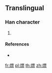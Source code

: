 ==Translingual==

===Han character===
{{Han char|rn=86|rad=火|as=12|sn=16|four=|canj=FAYF}}

# {{defn|Han|sort=火12}}

====References====
* {{Han ref|kx=0684.161|hdz=80029.220|uh=71DD|ud=29149}}

[[fr:燝]]
[[pl:燝]]
[[th:燝]]
[[zh:燝]]